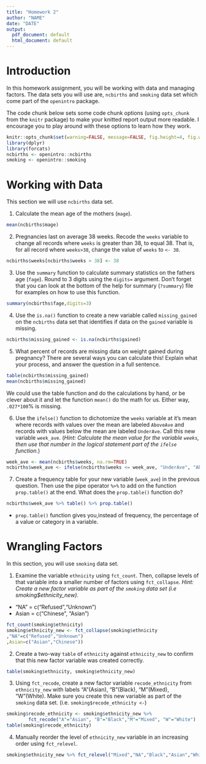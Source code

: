 ```yaml
---
title: "Homework 2"
author: "NAME"
date: "DATE"
output:
  pdf_document: default
  html_document: default
---
```


# Introduction

In this homework assignment, you will be working with data and managing factors. The data sets you will use are, `ncbirths` and `smoking` data set which come part of the `openintro` package.

The code chunk below sets some code chunk options (using `opts_chunk` from the `knitr` package) to make your knitted report output more readable. I encourage you to play around with these options to learn how they work. 

```r
knitr::opts_chunk$set(warning=FALSE, message=FALSE, fig.height=4, fig.width=5, fig.align='center') 
library(dplyr)
library(forcats)
ncbirths <- openintro::ncbirths
smoking <- openintro::smoking
```

# Working with Data

This section we will use `ncbirths` data set. 

1. Calculate the mean age of the mothers (`mage`).
```r
mean(ncbirths$mage)
```

2. Pregnancies last on average 38 weeks. Recode the `weeks` variable to change all records where `weeks` is greater than 38, to equal 38. That is, for all record where `weeks>38`, change the value of `weeks` to `<- 38`.

```r
ncbirths$weeks[ncbirths$weeks > 38] <- 38
```

3. Use the `summary` function to calculate summary statistics on the fathers age (`fage`). Round to 3 digits using the `digits=` argument. Don't forget that you can look at the bottom of the help for summary (`?summary`) file for examples on how to use this function.  
```r
summary(ncbirths$fage,digits=3)
```

4. Use the `is.na()` function to create a new variable called `missing_gained` on the `ncbirths` data set that identifies if data on the `gained` variable is missing.

```r
ncbirths$missing_gained <- is.na(ncbirths$gained)
```
   
5. What percent of records are missing data on weight gained during pregnancy? There are several ways you can calculate this! Explain what your process, and answer the question in a full sentence. 

```r
table(ncbirths$missing_gained)
mean(ncbirths$missing_gained)
```

We could use the table function and do the calculations by hand, or be clever about it and let the function `mean()` do the math for us. Either way, `.027*100`% is missing.


6. Use the `ifelse()` function to dichotomize the `weeks` variable at it's mean where records with values over the mean are labeled `AboveAve` and records with values below the mean are labeled `UnderAve`. Call this new variable `week_ave`. (_Hint: Calculate the mean value for the variable `weeks`, then use that number in the logical statement part of the `ifelse` function._)

```r
week_ave <- mean(ncbirths$weeks, na.rm=TRUE)
ncbirths$week_ave <- ifelse(ncbirths$weeks <= week_ave, "UnderAve", "AboveAve")
```

7. Create a frequency table for your new variable (`week_ave`) in the previous question. Then use the pipe operator `%>%` to add on the function `prop.table()` at the end. What does the `prop.table()` function do? 

```r
ncbirths$week_ave %>% table() %>% prop.table()
```
* `prop.table()` function gives you,instead of frequency, the percentage  of a value or category in a variable. 

# Wrangling Factors 

In this section, you will use `smoking` data set.

1. Examine the variable `ethnicity` using `fct_count`. Then, collapse levels of that variable into a smaller number of factors using `fct_collapse`. _Hint: Create a new factor variable as part of the `smoking` data set (i.e smoking$ethnicity_new)._

* "NA" = c("Refused","Unknown")
* Asian = c("Chinese", "Asian")

```r
fct_count(smoking$ethnicity)
smoking$ethnicity_new <- fct_collapse(smoking$ethnicity
,"NA"=c("Refused","Unknown")
,Asian=c("Asian","Chinese"))
```

2. Create a two-way `table` of `ethnicity` against `ethnicity_new` to confirm that this new factor variable was created correctly.

```r
table(smoking$ethnicity, smoking$ethnicity_new)
```

3. Using `fct_recode`, create a new factor variable `recode_ethnicity` from `ethnicity_new` with labels "A"(Asian), "B"(Black), "M"(Mixed), "W"(White). Make sure you create this new variable as part of the `smoking` data set. (i.e. `smoking$recode_ethnicity <-`) 

```r
smoking$recode_ethnicity <- smoking$ethnicity_new %>% 
        fct_recode("A"="Asian", "B"="Black","M"="Mixed", "W"="White")
table(smoking$recode_ethnicity)
```


4.  Manually reorder the level of `ethnicity_new` variable in an increasing order using `fct_relevel`.

```r
smoking$ethnicity_new %>% fct_relevel("Mixed","NA","Black","Asian","White") %>% table()
```




